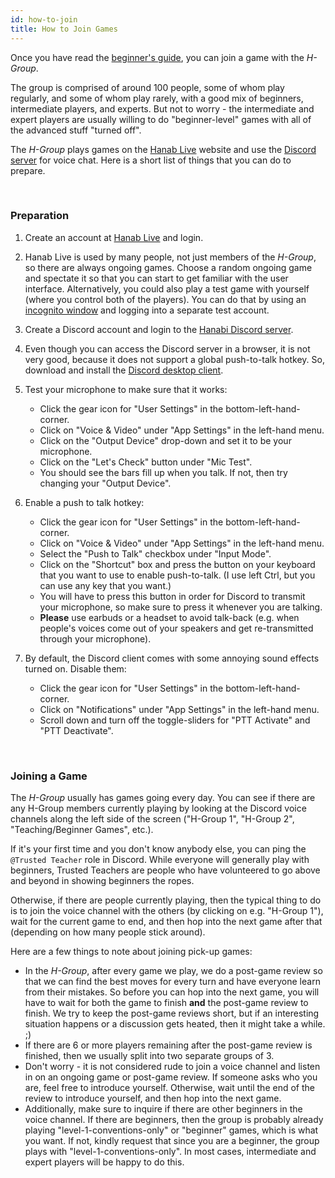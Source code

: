 ```yaml
---
id: how-to-join
title: How to Join Games
---
```


Once you have read the [beginner's guide](beginner.mdx), you can join a game with the _H-Group_.

The group is comprised of around 100 people, some of whom play regularly, and some of whom play rarely, with a good mix of beginners, intermediate players, and experts. But not to worry - the intermediate and expert players are usually willing to do "beginner-level" games with all of the advanced stuff "turned off".

The _H-Group_ plays games on the [Hanab Live](https://hanab.live) website and use the [Discord server](https://discord.gg/FADvkJp) for voice chat. Here is a short list of things that you can do to prepare.

<br />

### Preparation

1. Create an account at [Hanab Live](https://hanab.live) and login.

1. Hanab Live is used by many people, not just members of the _H-Group_, so there are always ongoing games. Choose a random ongoing game and spectate it so that you can start to get familiar with the user interface. Alternatively, you could also play a test game with yourself (where you control both of the players). You can do that by using an [incognito window](https://support.google.com/chrome/answer/95464?co=GENIE.Platform%3DDesktop&hl=en) and logging into a separate test account.

1. Create a Discord account and login to the [Hanabi Discord server](https://discord.gg/FADvkJp).

1. Even though you can access the Discord server in a browser, it is not very good, because it does not support a global push-to-talk hotkey. So, download and install the [Discord desktop client](https://discordapp.com/download).

1. Test your microphone to make sure that it works:

   - Click the gear icon for "User Settings" in the bottom-left-hand-corner.
   - Click on "Voice & Video" under "App Settings" in the left-hand menu.
   - Click on the "Output Device" drop-down and set it to be your microphone.
   - Click on the "Let's Check" button under "Mic Test".
   - You should see the bars fill up when you talk. If not, then try changing your "Output Device".

1. Enable a push to talk hotkey:

   - Click the gear icon for "User Settings" in the bottom-left-hand-corner.
   - Click on "Voice & Video" under "App Settings" in the left-hand menu.
   - Select the "Push to Talk" checkbox under "Input Mode".
   - Click on the "Shortcut" box and press the button on your keyboard that you want to use to enable push-to-talk. (I use left Ctrl, but you can use any key that you want.)
   - You will have to press this button in order for Discord to transmit your microphone, so make sure to press it whenever you are talking.
   - **Please** use earbuds or a headset to avoid talk-back (e.g. when people's voices come out of your speakers and get re-transmitted through your microphone).

1. By default, the Discord client comes with some annoying sound effects turned on. Disable them:

   - Click the gear icon for "User Settings" in the bottom-left-hand-corner.
   - Click on "Notifications" under "App Settings" in the left-hand menu.
   - Scroll down and turn off the toggle-sliders for "PTT Activate" and "PTT Deactivate".

<br />

### Joining a Game

The _H-Group_ usually has games going every day. You can see if there are any H-Group members currently playing by looking at the Discord voice channels along the left side of the screen ("H-Group 1", "H-Group 2", "Teaching/Beginner Games", etc.).

If it's your first time and you don't know anybody else, you can ping the `@Trusted Teacher` role in Discord. While everyone will generally play with beginners, Trusted Teachers are people who have volunteered to go above and beyond in showing beginners the ropes.

Otherwise, if there are people currently playing, then the typical thing to do is to join the voice channel with the others (by clicking on e.g. "H-Group 1"), wait for the current game to end, and then hop into the next game after that (depending on how many people stick around).

Here are a few things to note about joining pick-up games:

- In the _H-Group_, after every game we play, we do a post-game review so that we can find the best moves for every turn and have everyone learn from their mistakes. So before you can hop into the next game, you will have to wait for both the game to finish **and** the post-game review to finish. We try to keep the post-game reviews short, but if an interesting situation happens or a discussion gets heated, then it might take a while. ;)
- If there are 6 or more players remaining after the post-game review is finished, then we usually split into two separate groups of 3.
- Don't worry - it is not considered rude to join a voice channel and listen in on an ongoing game or post-game review. If someone asks who you are, feel free to introduce yourself. Otherwise, wait until the end of the review to introduce yourself, and then hop into the next game.
- Additionally, make sure to inquire if there are other beginners in the voice channel. If there are beginners, then the group is probably already playing "level-1-conventions-only" or "beginner" games, which is what you want. If not, kindly request that since you are a beginner, the group plays with "level-1-conventions-only". In most cases, intermediate and expert players will be happy to do this.
